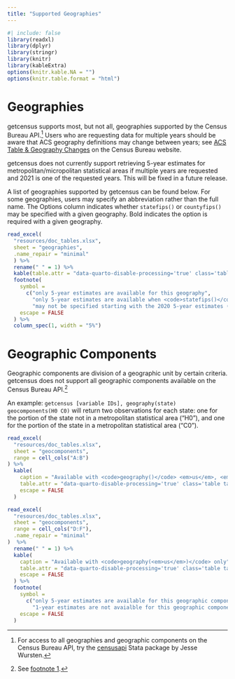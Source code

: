 ```yaml
---
title: "Supported Geographies"
---
```


```r
#| include: false
library(readxl)
library(dplyr)
library(stringr)
library(knitr)
library(kableExtra)
options(knitr.kable.NA = "")
options(knitr.table.format = "html")
```

# Geographies

getcensus supports most, but not all, geographies supported by the Census Bureau API.[^1] Users who are requesting data for multiple years should be aware that ACS geography definitions may change between years; see [ACS Table & Geography Changes](https://www.census.gov/programs-surveys/acs/technical-documentation/table-and-geography-changes.html) on the Census Bureau website.

[^1]: For access to all geographies and geographic components on the Census Bureau API, try the [censusapi](https://ideas.repec.org/c/boc/bocode/s458618.html) Stata package by Jesse Wursten.

::: {.callout-warning}
getcensus does not currently support retrieving 5-year estimates for metropolitan/micropolitan statistical areas if multiple years are requested and 2021 is one of the requested years. This will be fixed in a future release.
:::

A list of geographies supported by getcensus can be found below. For some geographies, users may specify an abbreviation rather than the full name. The Options column indicates whether `statefips()` or `countyfips()` may be specified with a given geography. Bold indicates the option is required with a given geography.

```r
read_excel(
  "resources/doc_tables.xlsx", 
  sheet = "geographies", 
  .name_repair = "minimal"
  ) %>%
  rename(" " = 1) %>%
  kable(table.attr = "data-quarto-disable-processing='true' class='table table-sm'", escape = FALSE) %>%
  footnote(
    symbol = 
      c("only 5-year estimates are available for this geography",
        "only 5-year estimates are available when <code>statefips()</code> is specified with this geography",
        "may not be specified starting with the 2020 5-year estimates (2019 for subject tables)"),
    escape = FALSE
  ) %>%
  column_spec(1, width = "5%")
```

# Geographic Components

Geographic components are division of a geographic unit by certain criteria. getcensus does not support all geographic components available on the Census Bureau API.[^2]

[^2]: See [footnote 1](#fn1).

An example: `getcensus [variable IDs], geography(state) geocomponents(H0 C0)` will return two observations for each state: one for the portion of the state not in a metropolitan statistical area ("H0"), and one for the portion of the state in a metropolitan statistical area ("C0").

```r
read_excel(
  "resources/doc_tables.xlsx", 
  sheet = "geocomponents", 
  range = cell_cols("A:B") 
) %>%
  kable(
    caption = "Available with <code>geography()</code> <em>us</em>, <em>region</em>, <em>division</em>, or <em>state</em>",
    table.attr = "data-quarto-disable-processing='true' class='table table-sm' style='width: 100%; '",
    escape = FALSE
  ) 

read_excel(
  "resources/doc_tables.xlsx", 
  sheet = "geocomponents", 
  range = cell_cols("D:F"),
  .name_repair = "minimal"
)  %>%
  rename(" " = 1) %>%
  kable(
    caption = "Available with <code>geography(<em>us</em>)</code> only",
    table.attr = "data-quarto-disable-processing='true' class='table table-sm' style='width: 100%; xxx'", 
    escape = FALSE
  ) %>%
  footnote(
    symbol = 
      c("only 5-year estimates are available for this geographic component",
        "1-year estimates are not avaialble for this geographic component"),
    escape = FALSE
  )
```
